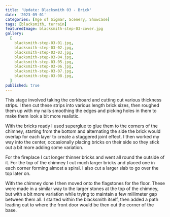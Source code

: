 ```yaml
---
title: 'Update: Blacksmith 03 - Brick'
date: '2023-09-01'
categories: [Age of Sigmar, Scenery, Showcase]
tags: [blacksmith, terrain]
featuredImage: blacksmith-step-03-cover.jpg
gallery:
  [
    blacksmith-step-03-01.jpg,
    blacksmith-step-03-02.jpg,
    blacksmith-step-03-03.jpg,
    blacksmith-step-03-04.jpg,
    blacksmith-step-03-05.jpg,
    blacksmith-step-03-06.jpg,
    blacksmith-step-03-07.jpg,
    blacksmith-step-03-08.jpg,
  ]
published: true
---
```


This stage involved taking the corkboard and cutting out various thickness strips. I then cut these strips into various
length brick sizes, then roughed them up with my nails smoothing the edges and picking holes in them to make them look
a bit more realistic.

With the bricks ready I used superglue to glue them to the corners of the chimney, starting from the bottom and
alternating the side the brick would overlap for each layer to create a staggered joint effect. I then worked my way
into the center, occasionally placing bricks on their side so they stick out a bit more adding some variation.

For the fireplace I cut longer thinner bricks and went all round the outside of it. For the top of the chimney I cut
much larger bricks and placed one in each corner forming almost a spiral. I also cut a larger slab to go over the top
later on.

With the chimney done I then moved onto the flagstones for the floor. These were made in a similar way to the larger
stones at the top of the chimney, but with a bit more variation while trying to maintain a few millimeter gap between
them all. I started within the blacksmith itself, then added a path leading out to where the front door would be then
out the corner of the base.
